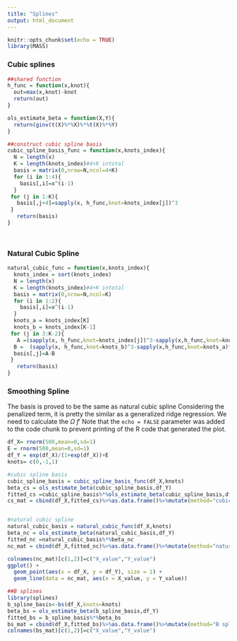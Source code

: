 ```yaml
---
title: "Splines"
output: html_document
---
```


```r
knitr::opts_chunk$set(echo = TRUE)
library(MASS)
```

### Cubic splines

```r
##shared function
h_func = function(x,knot){
  out=max(x,knot)-knot
  return(out)
}

ols_estimate_beta = function(X,Y){
  return(ginv(t(X)%*%X)%*%t(X)%*%Y)
}

##construct cubic spline basis
cubic_spline_basis_func = function(x,knots_index){
  N = length(x)
  K = length(knots_index)#4+K intotal
  basis = matrix(0,nrow=N,ncol=4+K)
  for (i in 1:4){
    basis[,i]=x^(i-1)
  }
 for (j in 1:K){
   basis[,j+4]=sapply(x, h_func,knot=knots_index[j])^3
 }
   return(basis)
}




```

### Natural Cubic Spline


```r
natural_cubic_func = function(x,knots_index){
  knots_index = sort(knots_index)
  N = length(x)
  K = length(knots_index)#4+K intotal
  basis = matrix(0,nrow=N,ncol=K)
  for (i in 1:2){
    basis[,i]=x^(i-1)
  }
  knots_a = knots_index[K]
  knots_b = knots_index[K-1]
 for (j in 3:K-2){
   A =(sapply(x, h_func,knot=knots_index[j])^3-sapply(x,h_func,knot=knots_a)^3)/(knots_index[j]-knots_a)
  B =  (sapply(x, h_func,knot=knots_b)^3-sapply(x,h_func,knot=knots_a)^3)/(knots_b-knots_a)
  basis[,j]=A-B
 }
   return(basis)
}

```

### Smoothing Spline

The basis is proved to be the same as  natural cubic spline
Considering the penalized term, it is pretty the similar as a generalized ridge regression. We need to calculate the $\Omega$
$f'$
Note that the `echo = FALSE` parameter was added to the code chunk to prevent printing of the R code that generated the plot.



```r
df_X= rnorm(500,mean=0,sd=1)
E = rnorm(500,mean=0,sd=1)
df_Y = exp(df_X)/(1+exp(df_X))+E
knots= c(0,-1,1)

#cubic spline basis
cubic_spline_basis = cubic_spline_basis_func(df_X,knots)
beta_cs = ols_estimate_beta(cubic_spline_basis,df_Y)
fitted_cs =cubic_spline_basis%*%ols_estimate_beta(cubic_spline_basis,df_Y)
cs_mat = cbind(df_X,fitted_cs)%>%as.data.frame()%>%mutate(method="cubic spline")


#natural cubic spline
natural_cubic_basis = natural_cubic_func(df_X,knots)
beta_nc = ols_estimate_beta(natural_cubic_basis,df_Y)
fitted_nc =natural_cubic_basis%*%beta_nc
nc_mat = cbind(df_X,fitted_nc)%>%as.data.frame()%>%mutate(method="natural spline")

colnames(nc_mat)[c(1,2)]=c("X_value","Y_value")
ggplot() + 
  geom_point(aes(x = df_X, y = df_Y), size = 1) +
  geom_line(data = nc_mat, aes(x = X_value, y = Y_value))

##B splines
library(splines)
b_spline_basis<-bs(df_X,knots=knots)
beta_bs = ols_estimate_beta(b_spline_basis,df_Y)
fitted_bs = b_spline_basis%*%beta_bs
bs_mat = cbind(df_X,fitted_bs)%>%as.data.frame()%>%mutate(method="B spline")
colnames(bs_mat)[c(1,2)]=c("X_value","Y_value")

```

